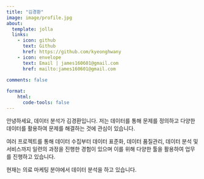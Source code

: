 ```yaml
---
title: "김경환"
image: image/profile.jpg
about:
  template: jolla
  links:
    - icon: github
      text: Github
      href: https://github.com/kyeonghwany
    - icon: envelope
      text: Email | james160601@gmail.com
      href: mailto:james160601@gmail.com
      
comments: false

format:
    html:
      code-tools: false
---
```


안녕하세요, 데이터 분석가 김경환입니다. 저는 데이터를 통해 문제를 정의하고 다양한 데이터를 활용하여 문제를 해결하는 것에 관심이 있습니다.

여러 프로젝트를 통해 데이터 수집부터 데이터 표준화, 데이터 품질관리, 데이터 분석 및 서비스까지 일련의 과정을 진행한 경험이 있으며 이를 위해 다양한 툴을 활용하여 업무를 진행하고 있습니다.

현재는 의료 마케팅 분야에서 데이터 분석을 하고 있습니다.
